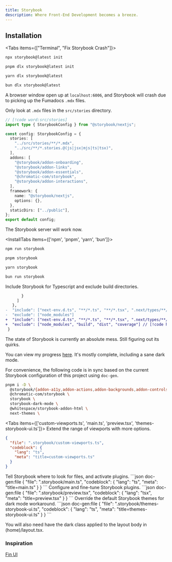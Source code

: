 ```yaml
---
title: Storybook
description: Where Front-End Development becomes a breeze.
---
```



<Cards>
  <Card
    title="Storybook"
    description="Open-system React component library powered by Radix UI Primitives, and Tailwind CSS."
    icon=""
    href="https://ui.shadcn.com/"
  />
  <Card
    title="Shadcn/ui Storybook - JheanAntunes"
    description="Well-configured Storybook, no longer maintained."
    icon=""
    href="https://github.com/JheanAntunes/storybook-shadcn"
  />
  <Card
    title="Shadcn/ui Storybook - LloydRichards"
    description="Ongoing project to add Official Storybook support to Shadcn/ui through CLI."
    icon=""
    href="https://github.com/lloydrichards/shadcn-ui/tree/feat/storybook-cli"
  />
</Cards>


## Installation

<Tabs items={["Terminal", "Fix Storybook Crash"]}>

<Tab value="Terminal">
<InstallTabs items={['npm', 'pnpm', 'yarn', 'bun']}>

```bash tab="npm" title="Terminal"
npx storybook@latest init
```

```bash tab="pnpm" title="Terminal"
pnpm dlx storybook@latest init
```

```bash tab="yarn" title="Terminal"
yarn dlx storybook@latest
```

```bash tab="bun" title="Terminal"
bun dlx storybook@latest
```

</InstallTabs>

A browser window open up at `localhost:6006`, and Storybook will crash due to picking up the Fumadocs `.mdx` files.

  </Tab>

  <Tab value="Fix Storybook Crash">

Only look at `.mdx` files in the `src/stories` directory.

```ts title=".storybook/main.ts"
// [!code word:src/stories]
import type { StorybookConfig } from "@storybook/nextjs";

const config: StorybookConfig = {
  stories: [
    "../src/stories/**/*.mdx",
    "../src/**/*.stories.@(js|jsx|mjs|ts|tsx)",
  ],
  addons: [
    "@storybook/addon-onboarding",
    "@storybook/addon-links",
    "@storybook/addon-essentials",
    "@chromatic-com/storybook",
    "@storybook/addon-interactions",
  ],
  framework: {
    name: "@storybook/nextjs",
    options: {},
  },
  staticDirs: ["../public"],
};
export default config;
```

The Storybook server will work now.

<InstallTabs items={['npm', 'pnpm', 'yarn', 'bun']}>

```bash tab="npm" title="Terminal"
npm run storybook
```

```bash tab="pnpm" title="Terminal"
pnpm storybook
```

```bash tab="yarn" title="Terminal"
yarn storybook
```

```bash tab="bun" title="Terminal"
bun run storybook
```

</InstallTabs>

Include Storybook for Typescript and exclude build directories.

```diff title="tsconfig.json"
       }
     ]
   },
-  "include": ["next-env.d.ts", "**/*.ts", "**/*.tsx", ".next/types/**/*.ts"],
-  "exclude": ["node_modules"]
+  "include": ["next-env.d.ts", "**/*.ts", "**/*.tsx", ".next/types/**/*.ts", ".storybook/*"], // [!code highlight]
+  "exclude": ["node_modules", "build", "dist", "coverage"] // [!code highlight]
 }

```

  </Tab>

</Tabs>

The state of Storybook is currently an absolute mess. Still figuring out its quirks.

You can view my progress [here](https://github.com/MFarabi619/stack-builder/tree/dev/.storybook). It's mostly complete, including a sane dark mode.

For convenience, the following code is in sync based on the current Storybook configuration of this project using `doc-gen`.

```bash
pnpm i -D \
  @storybook/{addon-a11y,addon-actions,addon-backgrounds,addon-controls,addon-designs,addon-docs,addon-interactions,addon-links,addon-measure,addon-onboarding,addon-outline,addon-storysource,addon-themes,addon-toolbars,addon-viewport,blocks,components,icons,manager-api,source-loader,test,test-runner,theming,types} \
  @chromatic-com/storybook \
  storybook \
  storybook-dark-mode \
  @whitespace/storybook-addon-html \
  next-themes \
```

<Files>
  <Folder name=".storybook" defaultOpen>
    <File name="custom-viewports.ts" />
    <File name="main.ts" />
    <File name="preview.tsx" />
    <File name="stack-builder.svg" />
    <File name="themes-storybook-ui.ts" />
  </Folder>
</Files>

<Tabs items={['custom-viewports.ts', 'main.ts', 'preview.tsx', 'themes-storybook-ui.ts']}>
  <Tab value='custom-viewports.ts'>
Extend the range of viewports with more options.
```json doc-gen:file
{
  "file": ".storybook/custom-viewports.ts",
  "codeblock": {
    "lang": "ts",
    "meta": "title=custom-viewports.ts"
  }
}
```
  </Tab>
  <Tab value='main.ts'>
  Tell Storybook where to look for files, and activate plugins. 
```json doc-gen:file
{
  "file": ".storybook/main.ts",
  "codeblock": {
    "lang": "ts",
    "meta": "title=main.ts"
  }
}
```
  </Tab>
<Tab value='preview.tsx'>
  Configure and fine-tune Storybook plugins.
```json doc-gen:file
{
  "file": ".storybook/preview.tsx",
  "codeblock": {
    "lang": "tsx",
    "meta": "title=preview.tsx"
  }
}
```
</Tab>
<Tab value='themes-storybook-ui.ts'>
  Override the default Storybook themes for dark mode workaround.
```json doc-gen:file
{
  "file": ".storybook/themes-storybook-ui.ts",
  "codeblock": {
    "lang": "ts",
    "meta": "title=themes-storybook-ui.ts"
  }
}
```
</Tab>
</Tabs>

You will also need have the dark class applied to the layout body in (home)/layout.tsx.

### Inspiration

[Fin UI](https://ui.fin.africa/?path=/docs/foundations-installation--docs)

